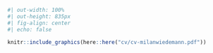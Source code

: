 

```r
#| out-width: 100%
#| out-height: 835px
#| fig-align: center
#| echo: false

knitr::include_graphics(here::here("cv/cv-milanwiedemann.pdf"))
```
